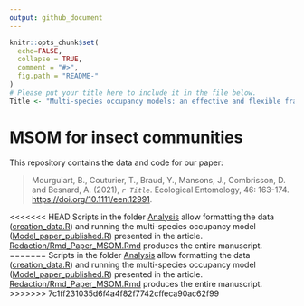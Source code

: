 ```yaml
---
output: github_document
---
```



```r
knitr::opts_chunk$set(
  echo=FALSE,
  collapse = TRUE,
  comment = "#>",
  fig.path = "README-"
)
# Please put your title here to include it in the file below.
Title <- "Multi-species occupancy models: an effective and flexible framework for studies of insect communities"
```

# MSOM for insect communities

This repository contains the data and code for our paper:

> Mourguiart, B., Couturier, T., Braud, Y., Mansons, J., Combrisson, D. and Besnard, A. (2021), _`r Title`_. Ecological Entomology, 46: 163-174. <https://doi.org/10.1111/een.12991>. 

<<<<<<< HEAD
Scripts in the folder [Analysis](Analyse) allow formatting the data ([creation_data.R](https://github.com/bmourgui/msom_orthoptera/blob/main/Analyse/creation_data.R)) and running the multi-species occupancy model ([Model_paper_published.R](https://github.com/bmourgui/msom_orthoptera/blob/main/Analyse/Model_paper_published.R)) presented in the article. [Redaction/Rmd_Paper_MSOM.Rmd](https://github.com/bmourgui/msom_orthoptera/blob/main/Redaction/Rmd_Paper_MSOM.Rmd) produces the entire manuscript.
=======
Scripts in the folder [Analysis](Analyse) allow formatting the data ([creation_data.R](blob/main/Analyse/creation_data.R)) and running the multi-species occupancy model ([Model_paper_published.R](blob/main/Analyse/Model_paper_published.R)) presented in the article. [Redaction/Rmd_Paper_MSOM.Rmd](blob/main/Redaction/Rmd_Paper_MSOM.Rmd) produces the entire manuscript.
>>>>>>> 7c1ff231035d6f4a4f82f7742cffeca90ac62f99


